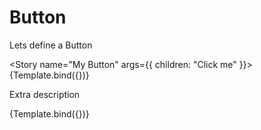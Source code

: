 

<Meta title="MDX/Button" component={Button} />


# Button

Lets define a Button

<Story name="My Button" args={{ children: "Click me" }}>
  {Template.bind({})}
</Story>

<ArgsTable story="My Button" />

Extra description

<Canvas>
  <Story name="Secondary" args={{ children: "Click me", variant: 'secondary' }}>
    {Template.bind({})}
  </Story>
</Canvas>

